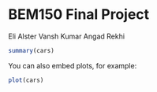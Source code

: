 BEM150 Final Project
========================================================
Eli Alster
Vansh Kumar
Angad Rekhi

```r
summary(cars)
```

You can also embed plots, for example:

```r
plot(cars)
```

